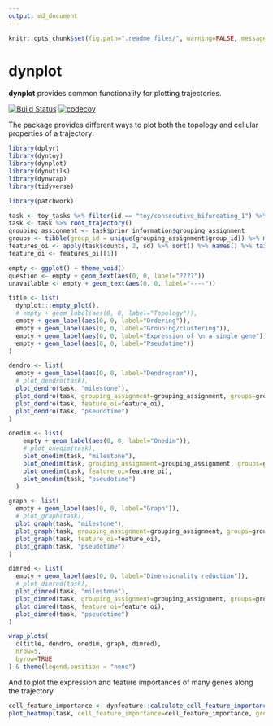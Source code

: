 ```yaml
---
output: md_document
---
```


<!-- README.md is generated from README.Rmd. Please edit that file -->

```r
knitr::opts_chunk$set(fig.path=".readme_files/", warning=FALSE, message=FALSE, error=FALSE, echo = TRUE)
```

# dynplot

**dynplot** provides common functionality for plotting trajectories.

[![Build Status](https://travis-ci.org/dynverse/dynplot.svg)](https://travis-ci.org/dynverse/dynplot)
[![codecov](https://codecov.io/gh/dynverse/dynplot/branch/master/graph/badge.svg)](https://codecov.io/gh/dynverse/dynplot)

The package provides different ways to plot both the topology and cellular properties of a trajectory:

```r
library(dplyr)
library(dyntoy)
library(dynplot)
library(dynutils)
library(dynwrap)
library(tidyverse)

library(patchwork)

task <- toy_tasks %>% filter(id == "toy/consecutive_bifurcating_1") %>% extract_row_to_list(1)
task <- task %>% root_trajectory()
grouping_assignment <- task$prior_information$grouping_assignment
groups <- tibble(group_id = unique(grouping_assignment$group_id)) %>% mutate(color=dynplot:::milestone_palette_list$auto(n()))
features_oi <- apply(task$counts, 2, sd) %>% sort() %>% names() %>% tail(10)
feature_oi <- features_oi[[1]]

empty <- ggplot() + theme_void()
question <- empty + geom_text(aes(0, 0, label="????"))
unavailable <- empty + geom_text(aes(0, 0, label="----"))

title <- list(
  dynplot:::empty_plot(), 
  # empty + geom_label(aes(0, 0, label="Topology")),
  empty + geom_label(aes(0, 0, label="Ordering")),
  empty + geom_label(aes(0, 0, label="Grouping/clustering")),
  empty + geom_label(aes(0, 0, label="Expression of \n a single gene")), 
  empty + geom_label(aes(0, 0, label="Pseudotime"))
)

dendro <- list(
  empty + geom_label(aes(0, 0, label="Dendrogram")),
  # plot_dendro(task),
  plot_dendro(task, "milestone"),
  plot_dendro(task, grouping_assignment=grouping_assignment, groups=groups),
  plot_dendro(task, feature_oi=feature_oi),
  plot_dendro(task, "pseudotime")
)

onedim <- list(
    empty + geom_label(aes(0, 0, label="Onedim")),
    # plot_onedim(task),
    plot_onedim(task, "milestone"),
    plot_onedim(task, grouping_assignment=grouping_assignment, groups=groups),
    plot_onedim(task, feature_oi=feature_oi),
    plot_onedim(task, "pseudotime")
  )

graph <- list(
  empty + geom_label(aes(0, 0, label="Graph")),
  # plot_graph(task),
  plot_graph(task, "milestone"),
  plot_graph(task, grouping_assignment=grouping_assignment, groups=groups),
  plot_graph(task, feature_oi=feature_oi),
  plot_graph(task, "pseudotime")
)

dimred <- list(
  empty + geom_label(aes(0, 0, label="Dimensionality reduction")),
  # plot_dimred(task),
  plot_dimred(task, "milestone"),
  plot_dimred(task, grouping_assignment=grouping_assignment, groups=groups),
  plot_dimred(task, feature_oi=feature_oi),
  plot_dimred(task, "pseudotime")
)

wrap_plots(
  c(title, dendro, onedim, graph, dimred),
  nrow=5,
  byrow=TRUE
) & theme(legend.position = "none")

```


And to plot the expression and feature importances of many genes along the trajectory

```r
cell_feature_importance <- dynfeature::calculate_cell_feature_importance(task %>% dynwrap::add_waypoints_to_wrapper())
plot_heatmap(task, cell_feature_importance=cell_feature_importance, grouping_assignment = task$prior_information$grouping_assignment)
```

